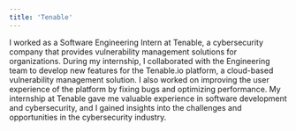 ```yaml
---
title: 'Tenable'
---
```


I worked as a Software Engineering Intern at Tenable, a cybersecurity company that provides vulnerability management solutions for organizations. During my internship, I collaborated with the Engineering team to develop new features for the Tenable.io platform, a cloud-based vulnerability management solution. I also worked on improving the user experience of the platform by fixing bugs and optimizing performance. My internship at Tenable gave me valuable experience in software development and cybersecurity, and I gained insights into the challenges and opportunities in the cybersecurity industry.